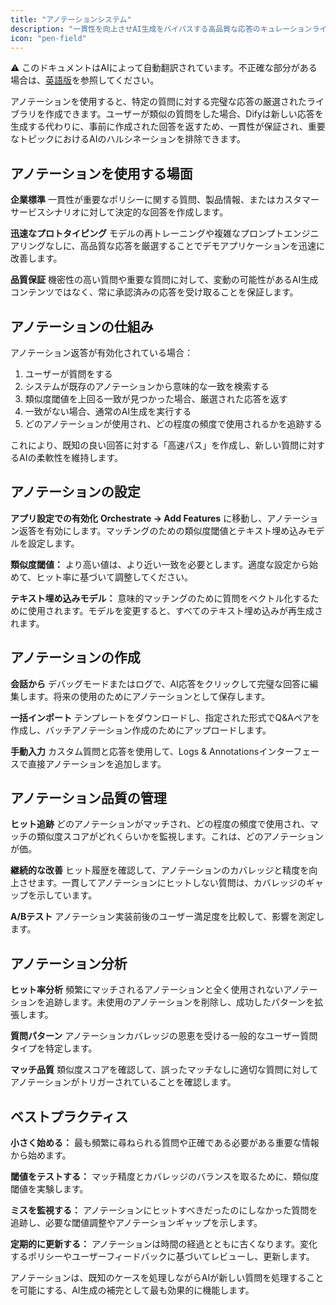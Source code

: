 ```yaml
---
title: "アノテーションシステム"
description: "一貫性を向上させAI生成をバイパスする高品質な応答のキュレーションライブラリを構築"
icon: "pen-field"
---
```


<Note> ⚠️ このドキュメントはAIによって自動翻訳されています。不正確な部分がある場合は、[英語版](/en/documentation/pages/monitor/annotation-reply)を参照してください。</Note>


アノテーションを使用すると、特定の質問に対する完璧な応答の厳選されたライブラリを作成できます。ユーザーが類似の質問をした場合、Difyは新しい応答を生成する代わりに、事前に作成された回答を返すため、一貫性が保証され、重要なトピックにおけるAIのハルシネーションを排除できます。

## アノテーションを使用する場面

**企業標準**
一貫性が重要なポリシーに関する質問、製品情報、またはカスタマーサービスシナリオに対して決定的な回答を作成します。

**迅速なプロトタイピング**
モデルの再トレーニングや複雑なプロンプトエンジニアリングなしに、高品質な応答を厳選することでデモアプリケーションを迅速に改善します。

**品質保証**
機密性の高い質問や重要な質問に対して、変動の可能性があるAI生成コンテンツではなく、常に承認済みの応答を受け取ることを保証します。

## アノテーションの仕組み

アノテーション返答が有効化されている場合：
1. ユーザーが質問をする
2. システムが既存のアノテーションから意味的な一致を検索する
3. 類似度閾値を上回る一致が見つかった場合、厳選された応答を返す
4. 一致がない場合、通常のAI生成を実行する
5. どのアノテーションが使用され、どの程度の頻度で使用されるかを追跡する

これにより、既知の良い回答に対する「高速パス」を作成し、新しい質問に対するAIの柔軟性を維持します。

## アノテーションの設定

**アプリ設定での有効化**
**Orchestrate → Add Features** に移動し、アノテーション返答を有効にします。マッチングのための類似度閾値とテキスト埋め込みモデルを設定します。

**類似度閾値：** より高い値は、より近い一致を必要とします。適度な設定から始めて、ヒット率に基づいて調整してください。

**テキスト埋め込みモデル：** 意味的マッチングのために質問をベクトル化するために使用されます。モデルを変更すると、すべてのテキスト埋め込みが再生成されます。

## アノテーションの作成

**会話から**
デバッグモードまたはログで、AI応答をクリックして完璧な回答に編集します。将来の使用のためにアノテーションとして保存します。

**一括インポート**
テンプレートをダウンロードし、指定された形式でQ&Aペアを作成し、バッチアノテーション作成のためにアップロードします。

**手動入力**
カスタム質問と応答を使用して、Logs & Annotationsインターフェースで直接アノテーションを追加します。

## アノテーション品質の管理

**ヒット追跡**
どのアノテーションがマッチされ、どの程度の頻度で使用され、マッチの類似度スコアがどれくらいかを監視します。これは、どのアノテーションが価。

**継続的な改善**
ヒット履歴を確認して、アノテーションのカバレッジと精度を向上させます。一貫してアノテーションにヒットしない質問は、カバレッジのギャップを示しています。

**A/Bテスト**
アノテーション実装前後のユーザー満足度を比較して、影響を測定します。

## アノテーション分析

**ヒット率分析**
頻繁にマッチされるアノテーションと全く使用されないアノテーションを追跡します。未使用のアノテーションを削除し、成功したパターンを拡張します。

**質問パターン**
アノテーションカバレッジの恩恵を受ける一般的なユーザー質問タイプを特定します。

**マッチ品質**
類似度スコアを確認して、誤ったマッチなしに適切な質問に対してアノテーションがトリガーされていることを確認します。

## ベストプラクティス

**小さく始める：** 最も頻繁に尋ねられる質問や正確である必要がある重要な情報から始めます。

**閾値をテストする：** マッチ精度とカバレッジのバランスを取るために、類似度閾値を実験します。

**ミスを監視する：** アノテーションにヒットすべきだったのにしなかった質問を追跡し、必要な閾値調整やアノテーションギャップを示します。

**定期的に更新する：** アノテーションは時間の経過とともに古くなります。変化するポリシーやユーザーフィードバックに基づいてレビューし、更新します。

アノテーションは、既知のケースを処理しながらAIが新しい質問を処理することを可能にする、AI生成の補完として最も効果的に機能します。